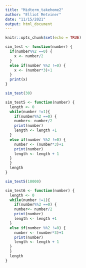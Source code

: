 ```yaml
---
title: "Midterm_takehome2"
author: "Elliot Metviner"
date: "11/15/2021"
output: html_document
---
```


```r
knitr::opts_chunk$set(echo = TRUE)
```

```r
sim_test <- function(number) {
  if(number%%2 ==0) {
    x <- number/2
  }
  else if(number %%2 !=0) {
    x <- (number*3)+1
  }
  print(x)
}
```

```r
sim_test(30)
```



```r
sim_test5 <- function(number) {
  length <- 0
  while(number !=1){
    if(number%%2 ==0) {
    number<- number/2
    print(number)
    length <- length +1
  }
  else if(number %%2 !=0) {
    number <- (number*3)+1
    print(number)
    length <- length + 1
  }
  }
  length
}
```

```r
sim_test5(10000)
```


```r
sim_test6 <- function(number) {
  length <- 0
  while(number !=1){
    if(number%%2 ==0) {
    number<- number/2
    print(number)
    length <- length +1
  }
  else if(number %%2 !=0) {
    number <- (number*3)+1
    print(number)
    length <- length + 1
  }
  }
  length
}
```



